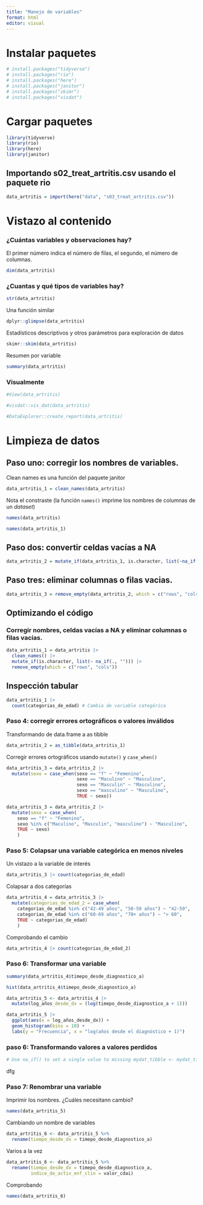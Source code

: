 ```yaml
---
title: "Manejo de variables"
format: html
editor: visual
---
```


# Instalar paquetes

```r
# install.packages("tidyverse")
# install.packages("rio")
# install.packages("here")
# install.packages("janitor")
# install.packages("skimr")
# install.packages("visdat")
```

# Cargar paquetes

```r
library(tidyverse)
library(rio)
library(here)
library(janitor)
```

## Importando s02_treat_artritis.csv usando el paquete rio

```r
data_artritis = import(here("data", "s03_treat_artritis.csv"))
```

# Vistazo al contenido

### ¿Cuántas variables y observaciones hay?

El primer número indica el número de filas, el segundo, el número de columnas.

```r
dim(data_artritis)
```

### ¿Cuantas y qué tipos de variables hay?

```r
str(data_artritis)
```

Una función similar

```r
dplyr::glimpse(data_artritis)
```

Estadísticos descriptivos y otros parámetros para exploración de datos

```r
skimr::skim(data_artritis)
```

Resumen por variable

```r
summary(data_artritis)
```

### Visualmente

```r
#View(data_artritis)
```

```r
#visdat::vis_dat(data_artritis)
```

```r
#DataExplorer::create_report(data_artritis)
```

# Limpieza de datos

## Paso uno: corregir los nombres de variables.

Clean names es una función del paquete janitor

```r
data_artritis_1 = clean_names(data_artritis)
```

Nota el constraste (la función `names()` imprime los nombres de columnas de un *dataset*)

```r
names(data_artritis)
```

```r
names(data_artritis_1)
```

## Paso dos: convertir celdas vacías a NA

```r
data_artritis_2 = mutate_if(data_artritis_1, is.character, list(~na_if(.,"")))
```

## Paso tres: eliminar columnas o filas vacias.

```r
data_artritis_3 = remove_empty(data_artritis_2, which = c("rows", "cols"))
```

## Optimizando el código

### Corregir nombres, celdas vacías a NA y eliminar columnas o filas vacías.

```r
data_artritis_1 = data_artritis |>
  clean_names() |>
  mutate_if(is.character, list(~ na_if(., ""))) |>
  remove_empty(which = c("rows", "cols"))
```

## Inspección tabular

```r
data_artritis_1 |> 
  count(categorias_de_edad) # Cambia de variable categórica
```

### Paso 4: corregir errores ortográficos o valores inválidos

Transformando de data.frame a as tibble

```r
data_artritis_2 = as_tibble(data_artritis_1)
```

Corregir errores ortográficos usando `mutate()` y `case_when()`

```r
data_artritis_3 = data_artritis_2 |> 
  mutate(sexo = case_when(sexo == "f" ~ "Femenino",
                          sexo == "Maculino" ~ "Masculino",
                          sexo == "Masculin" ~ "Masculino",
                          sexo == "masculino" ~ "Masculino",
                          TRUE ~ sexo))
```

```r
data_artritis_3 = data_artritis_2 |> 
  mutate(sexo = case_when(
    sexo == "f" ~ "Femenino",
    sexo %in% c("Maculino", "Masculin", "masculino") ~ "Masculino",
    TRUE ~ sexo)
    )
```

### Paso 5: Colapsar una variable categórica en menos niveles

Un vistazo a la variable de interés

```r
data_artritis_3 |> count(categorias_de_edad)
```

Colapsar a dos categorías

```r
data_artritis_4 = data_artritis_3 |> 
  mutate(categorias_de_edad_2 = case_when(
    categorias_de_edad %in% c("42-49 años", "50-59 años") ~ "42-59",
    categorias_de_edad %in% c("60-69 años", "70+ años") ~ "> 60",
    TRUE ~ categorias_de_edad)
    )
```

Comprobando el cambio

```r
data_artritis_4 |> count(categorias_de_edad_2)
```

### Paso 6: Transformar una variable

```r
summary(data_artritis_4$timepo_desde_diagnostico_a)
```

```r
hist(data_artritis_4$timepo_desde_diagnostico_a)
```

```r
data_artritis_5 <- data_artritis_4 |>  
  mutate(log_años_desde_dx = (log(timepo_desde_diagnostico_a + 1)))

```

```r
data_artritis_5 |>  
  ggplot(aes(x = log_años_desde_dx)) +
  geom_histogram(bins = 10) +
  labs(y = "Frecuencia", x = "log(años desde el diagnóstico + 1)")
```

### paso 6: Transformando valores a valores perdidos

```r
# Use na_if() to set a single value to missing mydat_tibble <- mydat_tibble %>%    mutate(CDAI = na_if(CDAI, 999))  # Use case_when() to set multiple values to missing mydat_tibble <- mydat_tibble %>%    mutate(CDAI = case_when(CDAI %in% c(777, 888, 999) ~ as.double(NA),                           TRUE                       ~ CDAI))
```

dfg

### Paso 7: Renombrar una variable

Imprimir los nombres. ¿Cuáles necesitann cambio?

```r
names(data_artritis_5)
```

Cambiando un nombre de variables

```r
data_artritis_6 <- data_artritis_5 %>% 
  rename(tiempo_desde_dx = timepo_desde_diagnostico_a)
```

Varios a la vez

```r
data_artritis_6 <- data_artritis_5 %>% 
  rename(tiempo_desde_dx = timepo_desde_diagnostico_a,
         indice_de_activ_enf_clin = valor_cdai)
```

Comprobando

```r
names(data_artritis_6)
```

